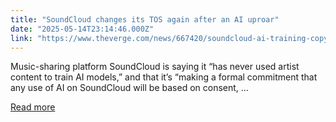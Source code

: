 ```yaml
---
title: "SoundCloud changes its TOS again after an AI uproar"
date: "2025-05-14T23:14:46.000Z"
link: "https://www.theverge.com/news/667420/soundcloud-ai-training-copyright-tos"
---
```


Music-sharing platform SoundCloud is saying it “has never used artist content to train AI models,” and that it’s “making a formal commitment that any use of AI on SoundCloud will be based on consent, ...

[Read more](https://www.theverge.com/news/667420/soundcloud-ai-training-copyright-tos)
